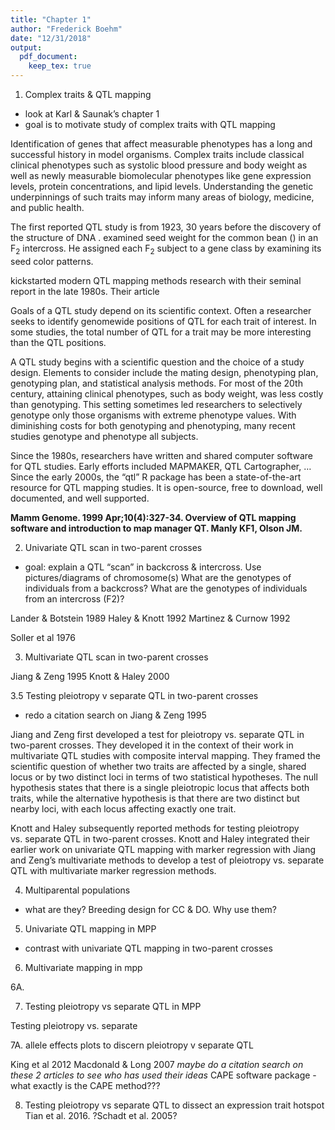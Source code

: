 ```yaml
---
title: "Chapter 1"
author: "Frederick Boehm"
date: "12/31/2018"
output: 
  pdf_document:
    keep_tex: true
---
```




1. Complex traits & QTL mapping 
  - look at Karl & Saunak's chapter 1 
  - goal is to motivate study of complex traits with QTL mapping

Identification of genes that affect measurable phenotypes has a long and successful history in model organisms. Complex traits include classical clinical phenotypes such as systolic blood pressure and body weight as well as newly measurable biomolecular phenotypes like gene expression levels, protein concentrations, and lipid levels. Understanding the genetic underpinnings of such traits may inform many areas of biology, medicine, and public health.

The first reported QTL study is from 1923, 30 years before the discovery of the structure of DNA \citep{watson1953molecular}. \citet{sax1923} examined seed weight for the common bean (\emph{}) in an F$_2$ intercross. He assigned each F$_2$ subject to a gene class by examining its seed color patterns. 

\citet{lander1989mapping} kickstarted modern QTL mapping methods research with their seminal report in the late 1980s. Their article 

Goals of a QTL study depend on its scientific context. Often a researcher seeks to identify genomewide positions of QTL for each trait of interest. In some studies, the total number of QTL for a trait may be more interesting than the QTL positions.

A QTL study begins with a scientific question and the choice of a study design. Elements to consider include the mating design, phenotyping plan, genotyping plan, and statistical analysis methods. For most of the 20th century, attaining clinical phenotypes, such as body weight, was less costly than genotyping. This setting sometimes led researchers to selectively genotype only those organisms with extreme phenotype values. With diminishing costs for both genotyping and phenotyping, many recent studies genotype and phenotype all subjects.



Since the 1980s, researchers have written and shared computer software for QTL studies. Early efforts included MAPMAKER, QTL Cartographer, ... Since the early 2000s, the "qtl" R package has been a state-of-the-art resource for QTL mapping studies. It is open-source, free to download, well documented, and well supported. 

**Mamm Genome. 1999 Apr;10(4):327-34.
Overview of QTL mapping software and introduction to map manager QT.
Manly KF1, Olson JM.**




2. Univariate QTL scan in two-parent crosses
  - goal: explain a QTL "scan" in backcross & intercross. Use pictures/diagrams of chromosome(s)
  What are the genotypes of individuals from a backcross?
  What are the genotypes of individuals from an intercross (F2)?
  
Lander & Botstein 1989
Haley & Knott 1992
Martinez & Curnow 1992

Soller et al 1976







3. Multivariate QTL scan in two-parent crosses

  Jiang & Zeng 1995
  Knott & Haley 2000


3.5 Testing pleiotropy v separate QTL in two-parent crosses

- redo a citation search on Jiang & Zeng 1995
  
Jiang and Zeng first developed a test for pleiotropy vs. separate QTL in two-parent crosses. They developed it in the context of their work in multivariate QTL studies with composite interval mapping. They framed the scientific question of whether two traits are affected by a single, shared locus or by two distinct loci in terms of two statistical hypotheses. The null hypothesis states that there is a single pleiotropic locus that affects both traits, while the alternative hypothesis is that there are two distinct but nearby loci, with each locus affecting exactly one trait.





Knott and Haley subsequently reported methods for testing pleiotropy vs. separate QTL in two-parent crosses. Knott and Haley integrated their earlier work on univariate QTL mapping with marker regression with Jiang and Zeng's multivariate methods to develop a test of pleiotropy vs. separate QTL with multivariate marker regression methods. 





4. Multiparental populations
  - what are they? Breeding design for CC & DO. Why use them?
  
  
5. Univariate QTL mapping in MPP
  - contrast with univariate QTL mapping in two-parent crosses
  
  
6. Multivariate mapping in mpp

6A. 



7. Testing pleiotropy vs separate QTL in MPP

Testing pleiotropy vs. separate 



7A. allele effects plots to discern pleiotropy v separate QTL

King et al 2012
Macdonald & Long 2007
*maybe do a citation search on these 2 articles to see who has used their ideas*
CAPE software package - what exactly is the CAPE method???







8. Testing pleiotropy vs separate QTL to dissect an expression trait hotspot
  Tian et al. 2016. 
  ?Schadt et al. 2005?
  
  